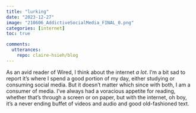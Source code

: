 ```yaml
---
title: "lurking"
date: "2023-12-27"
image: "210606_AddictiveSocialMedia_FINAL_0.png"
categories: [internet]
toc: true

comments:
  utterances:
    repo: claire-hsieh/blog
---
```


As an avid reader of Wired, I think about the internet *a lot*. I'm a bit sad to report it's where I spend a good portion of my day, either studying or consuming social media. But it doesn't matter which since with both, I am a consumer of media. I've always had a voracious appetite for reading, whether that's through a screen or on paper, but with the internet, oh boy, it's a never ending buffet of videos and audio and good old-fashioned text. 